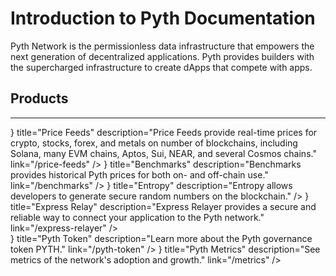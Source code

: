 
<div className="text-white p-8">
  <div className="flex mb-8">
    <div className="w-full max-w-4xl mx-auto">
      <h1 className="text-4xl font-extrabold">
        Introduction to Pyth Documentation
      </h1>
      <div className="mt-16">
        <p className="text-gray-300 mb-8">
          Pyth Network is the permissionless data infrastructure that empowers
          the next generation of decentralized applications. Pyth provides
          builders with the supercharged infrastructure to create dApps that
          compete with apps.
        </p>
      </div>
    </div>
  </div>
  <div className="w-full max-w-4xl mx-auto mb-8">
    <h2 className="text-3xl font-bold text-left">Products</h2>
    <hr className="border-t border-gray-600 my-4" />
  </div>
  <div className="grid grid-cols-3 gap-4 mb-8">
    <ProductBox
      icon={<PriceFeedIcon className="w-8 h-8" />}
      title="Price Feeds"
      description="Price Feeds provide real-time prices for crypto, stocks, forex, and metals on number of blockchains, including Solana, many EVM chains, Aptos, Sui, NEAR, and several Cosmos chains."
      link="/price-feeds"
    />
    <ProductBox
      icon={<BenchmarkIcon className="w-8 h-8" />}
      title="Benchmarks"
      description="Benchmarks provides historical Pyth prices for both on- and off-chain use."
      link="/benchmarks"
    />
    <ProductBox
      icon={<EntropyIcon className="w-8 h-8" />}
      title="Entropy"
      description="Entropy allows developers to generate secure random numbers on the blockchain."
    />
    <ProductBox
      icon={<ExpressRelayIcon className="w-8 h-8" />}
      title="Express Relay"
      description="Express Relayer provides a secure and reliable way to connect your application to the Pyth network."
      link="/express-relayer"
    />
  </div>
  <div className="grid grid-cols-2 gap-4">
    <ProductBox
      icon={<div className="w-8 h-8 bg-purple-500 rounded-full" />}
      title="Pyth Token"
      description="Learn more about the Pyth governance token PYTH."
      link="/pyth-token"
    />
    <ProductBox
      icon={<div className="w-8 h-8 bg-purple-500 rounded-full" />}
      title="Pyth Metrics"
      description="See metrics of the network's adoption and growth."
      link="/metrics"
    />
  </div>
</div>
